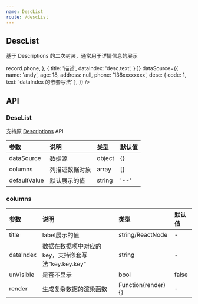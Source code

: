 ```yaml
---
name: DescList
route: /descList
---
```



## DescList

基于 Descriptions 的二次封装，通常用于详情信息的展示

<Playground>
  <DescList
    bordered
    columns={[
      {
        title: '名字',
        dataIndex: 'name',
      }, {
        title: '年龄',
        dataIndex: 'age',
      }, {
        title: '地址',
        dataIndex: 'address',
      }, {
        title: '电话',
        render: record => record.phone,
      }, {
        title: '描述',
        dataIndex: 'desc.text',
      }
    ]}
    dataSource={{
      name: 'andy',
      age: 18,
      address: null,
      phone: '138xxxxxxxx',
      desc: {
        code: 1,
        text: 'dataIndex 的嵌套写法'
      },
    }}
  />
</Playground>

## API

### DescList

支持原 [Descriptions](https://ant-design.gitee.io/components/descriptions-cn/) API

|参数|说明|类型|默认值|
|:--|:--|:--|:--|
|dataSource|数据源|object|{}|
|columns|列描述数据对象|array|[]|
|defaultValue|默认展示的值|string|'--'|

### columns

|参数|说明|类型|默认值|
|:--|:--|:--|:--|
|title|label展示的值|string/ReactNode|-|
|dataIndex|数据在数据项中对应的 key，支持嵌套写法"key.key.key"|string|-|
|unVisible|是否不显示|bool|false|
|render|生成复杂数据的渲染函数|Function(render) {}|-|